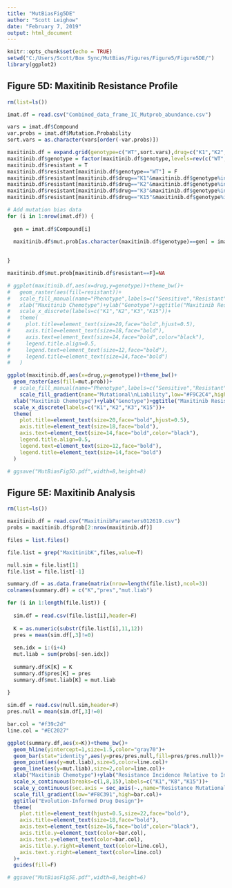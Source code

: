 ---
title: "MutBiasFig5DE"
author: "Scott Leighow"
date: "February 7, 2019"
output: html_document
---

```{r setup, include=FALSE}
knitr::opts_chunk$set(echo = TRUE)
setwd("C:/Users/Scott/Box Sync/MutBias/Figures/Figure5/Figure5DE/")
library(ggplot2)
```

## Figure 5D: Maxitinib Resistance Profile

```{r}

rm(list=ls())

imat.df = read.csv("Combined_data_frame_IC_Mutprob_abundance.csv")

vars = imat.df$Compound
var.probs = imat.df$Mutation.Probability
sort.vars = as.character(vars[order(-var.probs)])

maxitinib.df = expand.grid(genotype=c("WT",sort.vars),drug=c("K1","K2","K3","K15"))
maxitinib.df$genotype = factor(maxitinib.df$genotype,levels=rev(c("WT",sort.vars)))
maxitinib.df$resistant = T
maxitinib.df$resistant[maxitinib.df$genotype=="WT"] = F
maxitinib.df$resistant[maxitinib.df$drug=="K1"&maxitinib.df$genotype%in%sort.vars[1:5]] = F
maxitinib.df$resistant[maxitinib.df$drug=="K2"&maxitinib.df$genotype%in%sort.vars[2:6]] = F
maxitinib.df$resistant[maxitinib.df$drug=="K3"&maxitinib.df$genotype%in%sort.vars[3:7]] = F
maxitinib.df$resistant[maxitinib.df$drug=="K15"&maxitinib.df$genotype%in%sort.vars[15:19]] = F

# Add mutation bias data
for (i in 1:nrow(imat.df)) {
  
  gen = imat.df$Compound[i]
  
  maxitinib.df$mut.prob[as.character(maxitinib.df$genotype)==gen] = imat.df$Mutation.Probability[i]/sum(imat.df$Mutation.Probability)

  
}

maxitinib.df$mut.prob[maxitinib.df$resistant==F]=NA

# ggplot(maxitinib.df,aes(x=drug,y=genotype))+theme_bw()+
#   geom_raster(aes(fill=resistant))+
#   scale_fill_manual(name="Phenotype",labels=c("Sensitive","Resistant"),values=c("light blue","red"))+
#   xlab("Maxitinib Chemotype")+ylab("Genotype")+ggtitle("Maxitinib Resistance Profiles")+
#   scale_x_discrete(labels=c("K1","K2","K3","K15"))+
#   theme(
#     plot.title=element_text(size=20,face="bold",hjust=0.5),
#     axis.title=element_text(size=18,face="bold"),
#     axis.text=element_text(size=14,face="bold",color="black"),
#     legend.title.align=0.5,
#     legend.text=element_text(size=12,face="bold"),
#     legend.title=element_text(size=14,face="bold")
#   )

ggplot(maxitinib.df,aes(x=drug,y=genotype))+theme_bw()+
  geom_raster(aes(fill=mut.prob))+
  # scale_fill_manual(name="Phenotype",labels=c("Sensitive","Resistant"),values=c("light blue","red"))+
    scale_fill_gradient(name="Mutational\nLiability",low="#F9C2C4",high="#EC2027",na.value="gray80")+
  xlab("Maxitinib Chemotype")+ylab("Genotype")+ggtitle("Maxitinib Resistance Profiles")+
  scale_x_discrete(labels=c("K1","K2","K3","K15"))+
  theme(
    plot.title=element_text(size=20,face="bold",hjust=0.5),
    axis.title=element_text(size=18,face="bold"),
    axis.text=element_text(size=14,face="bold",color="black"),
    legend.title.align=0.5,
    legend.text=element_text(size=12,face="bold"),
    legend.title=element_text(size=14,face="bold")
  )

# ggsave("MutBiasFig5D.pdf",width=8,height=8)


```


## Figure 5E: Maxitinib Analysis

```{r}

rm(list=ls())

maxitinib.df = read.csv("MaxitinibParameters012619.csv")
probs = maxitinib.df$prob[2:nrow(maxitinib.df)]

files = list.files()

file.list = grep("MaxitinibK",files,value=T)

null.sim = file.list[1]
file.list = file.list[-1]

summary.df = as.data.frame(matrix(nrow=length(file.list),ncol=3))
colnames(summary.df) = c("K","pres","mut.liab")

for (i in 1:length(file.list)) {
  
  sim.df = read.csv(file.list[i],header=F)
  
  K = as.numeric(substr(file.list[i],11,12))
  pres = mean(sim.df[,3]!=0)
  
  sen.idx = i:(i+4)
  mut.liab = sum(probs[-sen.idx])
  
  summary.df$K[K] = K
  summary.df$pres[K] = pres
  summary.df$mut.liab[K] = mut.liab
  
}

sim.df = read.csv(null.sim,header=F)
pres.null = mean(sim.df[,3]!=0)

bar.col = "#f39c2d"
line.col = "#EC2027"

ggplot(summary.df,aes(x=K))+theme_bw()+
  geom_hline(yintercept=1,size=1.5,color="gray70")+
  geom_bar(stat="identity",aes(y=pres/pres.null,fill=pres/pres.null))+
  geom_point(aes(y=mut.liab),size=5,color=line.col)+
  geom_line(aes(y=mut.liab),size=2,color=line.col)+
  xlab("Maxitinib Chemotype")+ylab("Resistance Incidence Relative to Imatinib")+
  scale_x_continuous(breaks=c(1,8,15),labels=c("K1","K8","K15"))+
  scale_y_continuous(sec.axis = sec_axis(~.,name="Resistance Mutational Liability"))+
  scale_fill_gradient(low="#F8C391",high=bar.col)+
  ggtitle("Evolution-Informed Drug Design")+
  theme(
    plot.title=element_text(hjust=0.5,size=22,face="bold"),
    axis.title=element_text(size=18,face="bold"),
    axis.text=element_text(size=16,face="bold",color="black"),
    axis.title.y=element_text(color=bar.col),
    axis.text.y=element_text(color=bar.col),
    axis.title.y.right=element_text(color=line.col),
    axis.text.y.right=element_text(color=line.col)
  )+
  guides(fill=F)

# ggsave("MutBiasFig5E.pdf",width=8,height=6)

```

